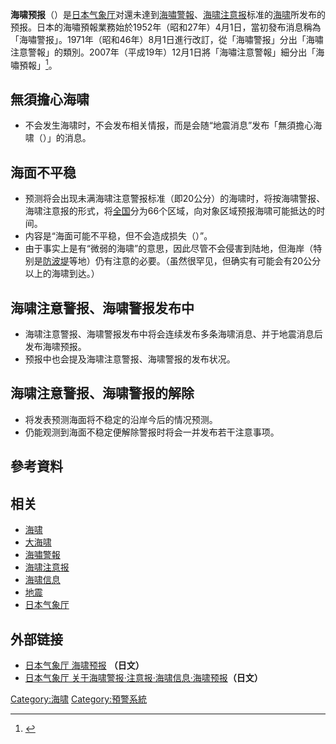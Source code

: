 {{noteTA |zh-cn:信息;zh-tw:訊息|zh-cn:数码;zh-tw:數位|zh-cn:模拟;zh-tw:類比|zh-cn:信号;zh-tw:訊號|zh-hans:对象;zh-hant:對象|G1=Earthquake|G2=IT}}
{{日本海啸信息}}
'''海啸预报'''（{{lang-ja|津波予報}}）是[[日本气象厅|日本气象厅]]对還未達到[[海嘯警報_(日本)|海嘯警報]]、[[海啸注意报|海啸注意报]]标准的[[海啸|海啸]]所发布的预报。日本的海嘯預報業務始於1952年（昭和27年）4月1日，當初發布消息稱為「海嘯警报」。1971年（昭和46年）8月1日進行改訂，從「海嘯警报」分出「海嘯注意警報」的類別。2007年（平成19年）12月1日將「海嘯注意警報」細分出「海嘯預報」<ref>{{ja}}{{cite web |url=http://homepage2.nifty.com/ho-/kisyou/tsunami/tsunami_hensen.htm |title=津波予報の変遷 |publisher=津波予報資料庫 |accessdate=2011-03-18 }}{{Dead link|date=2018年9月 |bot=InternetArchiveBot |fix-attempted=yes }}</ref>。

== 無須擔心海啸 ==
* 不会发生海啸时，不会发布相关情报，而是会随“地震消息”发布「無須擔心海啸（{{lang|ja|津波の心配はありません}}）」的消息。

== 海面不平稳 ==
* 预测将会出现未满海啸注意警报标准（即20公分）的海啸时，将按海啸警报、海啸注意报的形式，将[[日本|全国]]分为66个区域，向对象区域预报海啸可能抵达的时间。
* 内容是“海面可能不平稳，但不会造成损失（{{lang|ja|若干の海面変動があるかもしれませんが、被害の心配はありません}}）”。
* 由于事实上是有“微弱的海啸”的意思，因此尽管不会侵害到陆地，但海岸（特别是[[防波堤|防波堤]]等地）仍有注意的必要。（虽然很罕见，但确实有可能会有20公分以上的海啸到达。）

== 海啸注意警报、海啸警报发布中 ==
* 海啸注意警报、海啸警报发布中将会连续发布多条海啸消息、并于地震消息后发布海啸预报。
* 预报中也会提及海啸注意警报、海啸警报的发布状况。

== 海啸注意警报、海啸警报的解除 ==
* 将发表预测海面将不稳定的沿岸今后的情况预测。
* 仍能观测到海面不稳定便解除警报时将会一并发布若干注意事项。

== 參考資料 ==
{{reflist}}

== 相关 ==
* [[海啸|海啸]]
* [[大海啸|大海啸]]
* [[海嘯警報_(日本)|海嘯警報]]
* [[海啸注意报|海啸注意报]]
* [[海啸信息|海啸信息]]
* [[地震|地震]]
* [[日本气象厅|日本气象厅]]

== 外部链接 ==
* [http://www.jma.go.jp/jp/tsunami/yoho.html 日本气象厅 海啸预报] {{Wayback|url=http://www.jma.go.jp/jp/tsunami/yoho.html |date=20170816001406 }}'''（日文）'''
* [https://web.archive.org/web/20110322192128/http://www.seisvol.kishou.go.jp/eq/index_tsunamiinfo.html 日本气象厅 关于海啸警报·注意报·海啸信息·海啸预报]'''（日文）'''

[[Category:海啸|Category:海啸]]
[[Category:預警系統|Category:預警系統]]